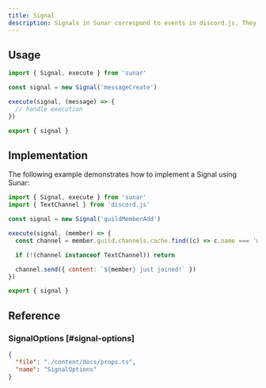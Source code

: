```yaml
---
title: Signal
description: Signals in Sunar correspond to events in discord.js. They allow you to handle various actions and responses that occur within your Discord bot, such as messages being sent, users joining or leaving, and more.
---
```


<Links>
  <Link label="Source" icon="github" link="https://github.com/sunarjs/sunar/blob/main/packages/sunar/src/builders/signal.ts" />
  <Link label="Signals" icon="discordjs" link="https://discord.js.org/docs/packages/discord.js/main/Events:Enum" />
  <Link label="API Reference" icon="discord" link="https://discord.com/developers/docs/topics/gateway#gateway-events" />
</Links>

## Usage

```js
import { Signal, execute } from 'sunar'

const signal = new Signal('messageCreate')

execute(signal, (message) => {
  // handle execution
})

export { signal }
```

## Implementation

The following example demonstrates how to implement a Signal using Sunar:

```js
import { Signal, execute } from 'sunar'
import { TextChannel } from 'discord.js'

const signal = new Signal('guildMemberAdd')

execute(signal, (member) => {
  const channel = member.guild.channels.cache.find((c) => c.name === 'welcomes')

  if (!(channel instanceof TextChannel)) return

  channel.send({ content: `${member} just joined!` })
})

export { signal }
```

## Reference

### SignalOptions [#signal-options]

```json doc-gen:typescript
{
  "file": "./content/docs/props.ts",
  "name": "SignalOptions"
}
```

